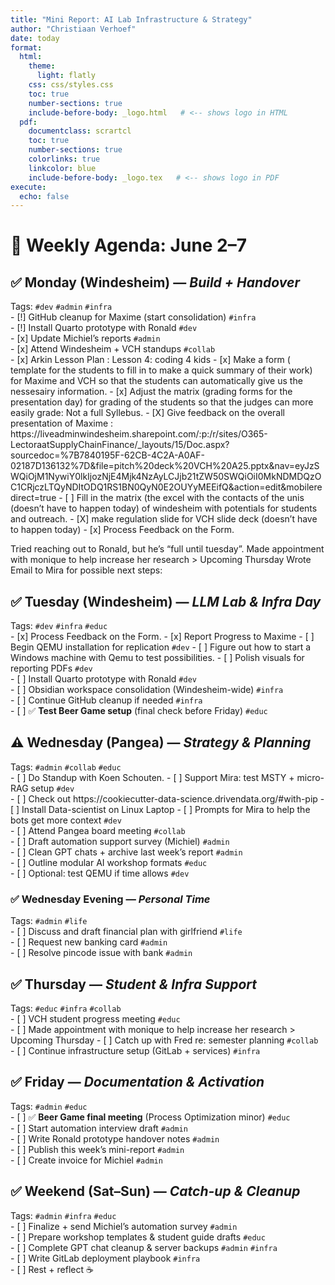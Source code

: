 ```yaml
---
title: "Mini Report: AI Lab Infrastructure & Strategy"
author: "Christiaan Verhoef"
date: today
format:
  html:
    theme:
      light: flatly
    css: css/styles.css
    toc: true
    number-sections: true
    include-before-body: _logo.html   # <-- shows logo in HTML
  pdf:
    documentclass: scrartcl
    toc: true
    number-sections: true
    colorlinks: true
    linkcolor: blue
    include-before-body: _logo.tex   # <-- shows logo in PDF
execute:
  echo: false
---
```

# 📅 Weekly Agenda: June 2–7

## ✅ Monday (Windesheim) — *Build + Handover*  
Tags: `#dev` `#admin` `#infra`  
- [!] GitHub cleanup for Maxime (start consolidation) `#infra`  
- [!] Install Quarto prototype with Ronald `#dev`  
- [x] Update Michiel’s reports `#admin`  
- [x] Attend Windesheim + VCH standups `#collab`  
- [x] Arkin Lesson Plan : Lesson 4: coding 4 kids 
- [x] Make a form ( template for the students to fill in to make a quick summary of their work)  for Maxime and VCH so that the students can automatically give us the nessesairy information.
- [x] Adjust the matrix (grading forms for the presentation day) for grading of the students so that the judges can more easily grade: Not a full Syllebus.
- [X] Give feedback on the overall presentation of Maxime : https://liveadminwindesheim.sharepoint.com/:p:/r/sites/O365-LectoraatSupplyChainFinance/_layouts/15/Doc.aspx?sourcedoc=%7B7840195F-62CB-4C2A-A0AF-02187D136132%7D&file=pitch%20deck%20VCH%20A25.pptx&nav=eyJzSWQiOjM1NywiY0lkIjozNjE4Mjk4NzAyLCJjb21tZW50SWQiOiI0MkNDMDQzOC1CRjczLTQyNDItODQ1RS1BN0QyN0E2OUYyMEEifQ&action=edit&mobileredirect=true
- [ ] Fill in the matrix (the excel with the contacts of the unis (doesn't have to happen today) of windesheim with potentials for students and outreach. 
- [X] make regulation slide for VCH slide deck (doesn't have to happen today)
- [x] Process Feedback on the Form. 

Tried reaching out to Ronald, but he's "full until tuesday".
Made appointment with monique to help increase her research > Upcoming Thursday
Wrote Email to Mira for possible next steps: 


## ✅ Tuesday (Windesheim) — *LLM Lab & Infra Day*  
Tags: `#dev` `#infra` `#educ`  
- [x] Process Feedback on the Form.
- [x] Report Progress to Maxime
- [ ] Begin QEMU installation for replication `#dev`
- [ ] Figure out how to start a Windows machine with Qemu to test possibilities. 
- [ ] Polish visuals for reporting PDFs `#dev`  
- [ ] Install Quarto prototype with Ronald `#dev`  
- [ ] Obsidian workspace consolidation (Windesheim-wide) `#infra`  
- [ ] Continue GitHub cleanup if needed `#infra`  
- [ ] ✅ **Test Beer Game setup** (final check before Friday) `#educ`  

## ⚠️ Wednesday (Pangea) — *Strategy & Planning*  
Tags: `#admin` `#collab` `#educ`  
- [ ] Do Standup with Koen Schouten. 
- [ ] Support Mira: test MSTY + micro-RAG setup `#dev`  
- [ ] Check out https://cookiecutter-data-science.drivendata.org/#with-pip
- [ ] Install Data-scientist on Linux Laptop
- [ ] Prompts for Mira to help the bots get more context `#dev`  
- [ ] Attend Pangea board meeting `#collab`  
- [ ] Draft automation support survey (Michiel) `#admin`  
- [ ] Clean GPT chats + archive last week’s report `#admin`  
- [ ] Outline modular AI workshop formats `#educ`  
- [ ] Optional: test QEMU if time allows `#dev`  

### ✅ Wednesday Evening — *Personal Time*  
Tags: `#admin` `#life`  
- [ ] Discuss and draft financial plan with girlfriend `#life`  
- [ ] Request new banking card `#admin`  
- [ ] Resolve pincode issue with bank `#admin`  

## ✅ Thursday — *Student & Infra Support*  
Tags: `#educ` `#infra` `#collab`  
- [ ] VCH student progress meeting `#educ`  
- [ ] Made appointment with monique to help increase her research > Upcoming Thursday
- [ ] Catch up with Fred re: semester planning `#collab`  
- [ ] Continue infrastructure setup (GitLab + services) `#infra`  

## ✅ Friday — *Documentation & Activation*  
Tags: `#admin` `#educ`  
- [ ] ✅ **Beer Game final meeting** (Process Optimization minor) `#educ`  
- [ ] Start automation interview draft `#admin`  
- [ ] Write Ronald prototype handover notes `#admin`  
- [ ] Publish this week’s mini-report `#admin`  
- [ ] Create invoice for Michiel `#admin`  

## ✅ Weekend (Sat–Sun) — *Catch-up & Cleanup*  
Tags: `#admin` `#infra` `#educ`  
- [ ] Finalize + send Michiel’s automation survey `#admin`  
- [ ] Prepare workshop templates & student guide drafts `#educ`  
- [ ] Complete GPT chat cleanup & server backups `#admin` `#infra`  
- [ ] Write GitLab deployment playbook `#infra`  
- [ ] Rest + reflect ☕️  